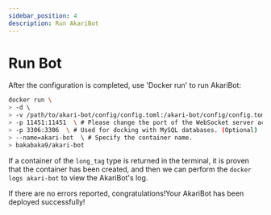 ```yaml
---
sidebar_position: 4
description: Run AkariBot
---
```


# Run Bot

After the configuration is completed, use 'Docker run' to run AkariBot:

```sh
docker run \ 
> -d \ 
> -v /path/to/akari-bot/config/config.toml:/akari-bot/config/config.toml \ # Please modify the path to the corresponding location.
> -p 11451:11451  \ # Please change the port of the WebSocket server according to your configuration file.
> -p 3306:3306  \ # Used for docking with MySQL databases. (Optional)
> --name=akari-bot  \ # Specify the container name.
> bakabaka9/akari-bot
```

If a container of the `long_tag` type is returned in the terminal, it is proven that the container has been created, and then we can perform the `docker logs akari-bot` to view the AkariBot's log.

If there are no errors reported, congratulations!Your AkariBot has been deployed successfully!
